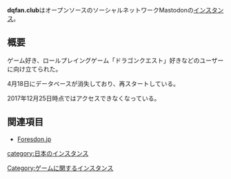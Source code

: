 {{Infobox instance
| Name          = dqfan.club
| Domain        = https://mastodon.dqfan.club/
| Admin         = [https://twitter.com/maryo_dq りょう松さん]
| Country       = 日本
| Start         = 2017年4月16日
| End = 不明
| Kifu          = 不明
| Alias         = 不明
}}'''dqfan.club'''はオープンソースのソーシャルネットワークMastodonの[[インスタンス]]。

== 概要 ==
ゲーム好き、ロールプレイングゲーム「ドラゴンクエスト」好きなどのユーザーに向け立てられた。

4月18日にデータベースが消失しており、再スタートしている。

2017年12月25日時点ではアクセスできなくなっている。

== 関連項目 ==
* [[Foresdon.jp]]

[[category:日本のインスタンス]]
[[Category:ゲームに関するインスタンス]]
{{DEFAULTSORT:dqfunclub}}